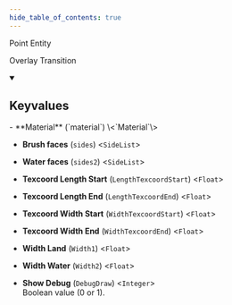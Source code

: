 ```yaml
---
hide_table_of_contents: true
---
```


<!---
!!!!!!
THIS PAGE IS AUTOGENERATED FROM GAME FGD DEFINITIONS!
DO NOT EDIT MANUALLY!
!!!!!!

In order to make edits, you can make an annotation file in /fgd_dump_overrides
-->


Point Entity

Overlay Transition

<details open>
<summary><h2>Keyvalues</h2></summary>
- **Material** (`material`) \<`Material`\>

- **Brush faces** (`sides`) \<`SideList`\>

- **Water faces** (`sides2`) \<`SideList`\>

- **Texcoord Length Start** (`LengthTexcoordStart`) \<`Float`\>

- **Texcoord Length End** (`LengthTexcoordEnd`) \<`Float`\>

- **Texcoord Width Start** (`WidthTexcoordStart`) \<`Float`\>

- **Texcoord Width End** (`WidthTexcoordEnd`) \<`Float`\>

- **Width Land** (`Width1`) \<`Float`\>

- **Width Water** (`Width2`) \<`Float`\>

- **Show Debug** (`DebugDraw`) \<`Integer`\>\
Boolean value (0 or 1).


 </details>

